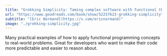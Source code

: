 ```yaml
---
title: "Grokking Simplicity: Taming complex software with functional thinking"
url: "https://www.goodreads.com/book/show/52257623-grokking-simplicity"
subtitle: "[Eric Normand](https://x.com/ericnormand)"
image: "./grokking-simplicity.jpg"
---
```


Many practical examples of how to apply functional programming concepts to real-world problems. Great for developers who want to make their code more predictable and easier to reason about.
